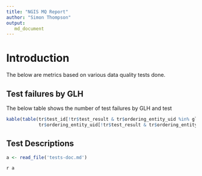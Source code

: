 ```yaml
---
title: "NGIS MQ Report"
author: "Simon Thompson"
output:
   md_document
---
```


# Introduction

The below are metrics based on various data quality tests done.

## Test failures by GLH

The below table shows the number of test failures by GLH and test

```r

kable(table(tr$test_id[!tr$test_result & tr$ordering_entity_uid %in% glh],
			tr$ordering_entity_uid[!tr$test_result & tr$ordering_entity_uid %in% glh]))

```


## Test Descriptions

```r

a <- read_file('tests-doc.md')

```

`r a`

